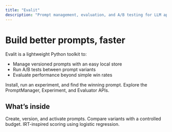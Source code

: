 ```yaml
---
title: "Evalit"
description: "Prompt management, evaluation, and A/B testing for LLM apps"
---
```


# Build better prompts, faster

Evalit is a lightweight Python toolkit to:

- Manage versioned prompts with an easy local store
- Run A/B tests between prompt variants
- Evaluate performance beyond simple win rates

<CardGroup cols={2}>
  <Card title="Quickstart" icon="rocket" href="/quickstart">
    Install, run an experiment, and find the winning prompt.
  </Card>
  <Card title="Python SDK" icon="python" href="/sdk/python/overview">
    Explore the PromptManager, Experiment, and Evaluator APIs.
  </Card>
</CardGroup>

## What’s inside

<Columns cols={2}>
  <Card title="Prompt management" icon="list-check" href="/sdk/python/prompt-manager">
    Create, version, and activate prompts.
  </Card>
  <Card title="A/B testing" icon="chart-simple" href="/sdk/python/experiment">
    Compare variants with a controlled budget.
  </Card>
  <Card title="Evaluation model" icon="magnifying-glass-chart" href="/sdk/python/evaluator">
    IRT-inspired scoring using logistic regression.
  </Card>
</Columns>
